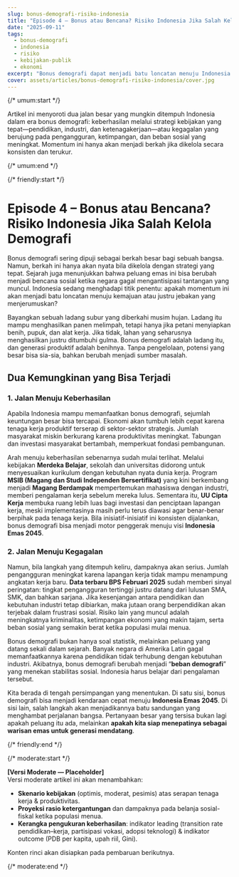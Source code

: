 ```yaml
---
slug: bonus-demografi-risiko-indonesia
title: "Episode 4 – Bonus atau Bencana? Risiko Indonesia Jika Salah Kelola Demografi"
date: "2025-09-11"
tags:
  - bonus-demografi
  - indonesia
  - risiko
  - kebijakan-publik
  - ekonomi
excerpt: "Bonus demografi dapat menjadi batu loncatan menuju Indonesia Emas 2045 atau justru jebakan sosial-ekonomi jika salah kelola. Apa dua kemungkinan yang bisa terjadi dan pelajaran yang harus diambil?"
cover: assets/articles/bonus-demografi-risiko-indonesia/cover.jpg
---
```


{/* umum:start */}

Artikel ini menyoroti dua jalan besar yang mungkin ditempuh Indonesia dalam era bonus demografi: keberhasilan melalui strategi kebijakan yang tepat—pendidikan, industri, dan ketenagakerjaan—atau kegagalan yang berujung pada pengangguran, ketimpangan, dan beban sosial yang meningkat. Momentum ini hanya akan menjadi berkah jika dikelola secara konsisten dan terukur.

{/* umum:end */}

{/* friendly:start */}

# Episode 4 – Bonus atau Bencana? Risiko Indonesia Jika Salah Kelola Demografi

Bonus demografi sering dipuji sebagai berkah besar bagi sebuah bangsa. Namun, berkah ini hanya akan nyata bila dikelola dengan strategi yang tepat. Sejarah juga menunjukkan bahwa peluang emas ini bisa berubah menjadi bencana sosial ketika negara gagal mengantisipasi tantangan yang muncul. Indonesia sedang menghadapi titik penentu: apakah momentum ini akan menjadi batu loncatan menuju kemajuan atau justru jebakan yang menjerumuskan?

Bayangkan sebuah ladang subur yang diberkahi musim hujan. Ladang itu mampu menghasilkan panen melimpah, tetapi hanya jika petani menyiapkan benih, pupuk, dan alat kerja. Jika tidak, lahan yang seharusnya menghasilkan justru ditumbuhi gulma. Bonus demografi adalah ladang itu, dan generasi produktif adalah benihnya. Tanpa pengelolaan, potensi yang besar bisa sia-sia, bahkan berubah menjadi sumber masalah.

## Dua Kemungkinan yang Bisa Terjadi

### 1. Jalan Menuju Keberhasilan

Apabila Indonesia mampu memanfaatkan bonus demografi, sejumlah keuntungan besar bisa tercapai. Ekonomi akan tumbuh lebih cepat karena tenaga kerja produktif terserap di sektor-sektor strategis. Jumlah masyarakat miskin berkurang karena produktivitas meningkat. Tabungan dan investasi masyarakat bertambah, memperkuat fondasi pembangunan.

Arah menuju keberhasilan sebenarnya sudah mulai terlihat. Melalui kebijakan **Merdeka Belajar**, sekolah dan universitas didorong untuk menyesuaikan kurikulum dengan kebutuhan nyata dunia kerja. Program **MSIB (Magang dan Studi Independen Bersertifikat)** yang kini berkembang menjadi **Magang Berdampak** mempertemukan mahasiswa dengan industri, memberi pengalaman kerja sebelum mereka lulus. Sementara itu, **UU Cipta Kerja** membuka ruang lebih luas bagi investasi dan penciptaan lapangan kerja, meski implementasinya masih perlu terus diawasi agar benar-benar berpihak pada tenaga kerja. Bila inisiatif-inisiatif ini konsisten dijalankan, bonus demografi bisa menjadi motor penggerak menuju visi **Indonesia Emas 2045**.

### 2. Jalan Menuju Kegagalan

Namun, bila langkah yang ditempuh keliru, dampaknya akan serius. Jumlah pengangguran meningkat karena lapangan kerja tidak mampu menampung angkatan kerja baru. **Data terbaru BPS Februari 2025** sudah memberi sinyal peringatan: tingkat pengangguran tertinggi justru datang dari lulusan SMA, SMK, dan bahkan sarjana. Jika kesenjangan antara pendidikan dan kebutuhan industri tetap dibiarkan, maka jutaan orang berpendidikan akan terjebak dalam frustrasi sosial. Risiko lain yang muncul adalah meningkatnya kriminalitas, ketimpangan ekonomi yang makin tajam, serta beban sosial yang semakin berat ketika populasi mulai menua.

Bonus demografi bukan hanya soal statistik, melainkan peluang yang datang sekali dalam sejarah. Banyak negara di Amerika Latin gagal memanfaatkannya karena pendidikan tidak terhubung dengan kebutuhan industri. Akibatnya, bonus demografi berubah menjadi “**beban demografi**” yang menekan stabilitas sosial. Indonesia harus belajar dari pengalaman tersebut.

Kita berada di tengah persimpangan yang menentukan. Di satu sisi, bonus demografi bisa menjadi kendaraan cepat menuju **Indonesia Emas 2045**. Di sisi lain, salah langkah akan menjadikannya batu sandungan yang menghambat perjalanan bangsa. Pertanyaan besar yang tersisa bukan lagi apakah peluang itu ada, melainkan **apakah kita siap menepatinya sebagai warisan emas untuk generasi mendatang**.

{/* friendly:end */}

{/* moderate:start */}

**[Versi Moderate — Placeholder]**  
Versi moderate artikel ini akan menambahkan:

- **Skenario kebijakan** (optimis, moderat, pesimis) atas serapan tenaga kerja & produktivitas.
- **Proyeksi rasio ketergantungan** dan dampaknya pada belanja sosial-fiskal ketika populasi menua.
- **Kerangka pengukuran keberhasilan**: indikator leading (transition rate pendidikan–kerja, partisipasi vokasi, adopsi teknologi) & indikator outcome (PDB per kapita, upah riil, Gini).

Konten rinci akan disiapkan pada pembaruan berikutnya.

{/* moderate:end */}

